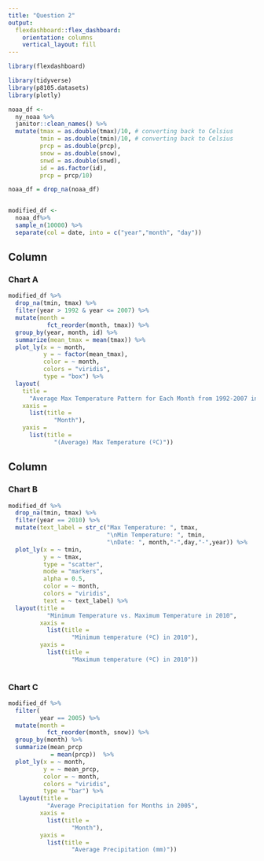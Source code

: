 ```yaml
---
title: "Question 2"
output: 
  flexdashboard::flex_dashboard:
    orientation: columns
    vertical_layout: fill
---
```


```r
library(flexdashboard)
```


```r
library(tidyverse)
library(p8105.datasets)
library(plotly)

noaa_df <- 
  ny_noaa %>%
  janitor::clean_names() %>%
  mutate(tmax = as.double(tmax)/10, # converting back to Celsius
         tmin = as.double(tmin)/10, # converting back to Celsius
         prcp = as.double(prcp),
         snow = as.double(snow),
         snwd = as.double(snwd),
         id = as.factor(id),
         prcp = prcp/10)

noaa_df = drop_na(noaa_df)


modified_df <- 
  noaa_df%>% 
  sample_n(10000) %>%
  separate(col = date, into = c("year","month", "day"))

```

Column {data-width=650}
-----------------------------------------------------------------------

### Chart A

```r
modified_df %>%
  drop_na(tmin, tmax) %>%
  filter(year > 1992 & year <= 2007) %>%
  mutate(month = 
           fct_reorder(month, tmax)) %>%
  group_by(year, month, id) %>%
  summarize(mean_tmax = mean(tmax)) %>%
  plot_ly(x = ~ month, 
          y = ~ factor(mean_tmax), 
          color = ~ month, 
          colors = "viridis", 
          type = "box") %>%
  layout(
    title = 
      "Average Max Temperature Pattern for Each Month from 1992-2007 in Celcius", 
    xaxis = 
      list(title = 
             "Month"),
    yaxis = 
      list(title = 
             "(Average) Max Temperature (ºC)")) 
```

Column {data-width=350}
-----------------------------------------------------------------------

### Chart B

```r
modified_df %>%
  drop_na(tmin, tmax) %>%
  filter(year == 2010) %>%
  mutate(text_label = str_c("Max Temperature: ", tmax, 
                            "\nMin Temperature: ", tmin, 
                            "\nDate: ", month,"-",day,"-",year)) %>%
  plot_ly(x = ~ tmin, 
          y = ~ tmax,
          type = "scatter",
          mode = "markers",
          alpha = 0.5,
          color = ~ month,
          colors = "viridis", 
          text = ~ text_label) %>%
  layout(title = 
           "Minimum Temperature vs. Maximum Temperature in 2010",
         xaxis = 
           list(title = 
                  "Minimum temperature (ºC) in 2010"),
         yaxis = 
           list(title = 
                  "Maximum temperature (ºC) in 2010"))
  
```

### Chart C

```r
modified_df %>%
  filter(
         year == 2005) %>%
  mutate(month = 
           fct_reorder(month, snow)) %>%
  group_by(month) %>%
  summarize(mean_prcp 
            = mean(prcp))  %>%
  plot_ly(x = ~ month, 
          y = ~ mean_prcp, 
          color = ~ month, 
          colors = "viridis", 
          type = "bar") %>%
   layout(title = 
           "Average Precipitation for Months in 2005",
         xaxis = 
           list(title = 
                  "Month"),
         yaxis = 
           list(title = 
                  "Average Precipitation (mm)"))
```

